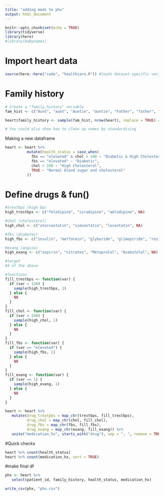 ```yaml
---
title: "adding meds to phx"
output: html_document
---
```


```r
knitr::opts_chunk$set(echo = TRUE)
library(tidyverse)
library(here)
#library(babynames)
```

# Import heart data
```r
source(here::here("code", "healthcare.R")) #loads dataset-specific variables
```

# Family history
```r
# Create a "family_history" variable
fam_hist <- c("Aunt", "aunt", "Auntie", "auntie", "Father", "father", "Uncle", "uncle", "Grandmother", "grandmother", "Grandfather", "grandfather", "Mother", "mother")

heart$family_history <- sample(fam_hist, nrow(heart), replace = TRUE) # exercise idea: use Stringr to identify patients whose grandPARENTS have heart disease

# You could also show how to clean up names by standardising
```

Making a new dataframe
```r
heart <- heart %>% 
          mutate(health_status = case_when(
            fbs == "elevated" & chol > 240 ~ "Diabetic & High Cholesterol",
            fbs == "elevated" ~ "Diabetic",
            chol > 240 ~ "High Cholesterol",
            TRUE ~ "Normal blood sugar and cholesterol"
          ))
```

# Define drugs & fun()
```r
#trestbps (high bp)
high_trestbps <- c("felodipine", "isradipine", "amlodipine", NA)

#chol (cholesterol)
high_chol <- c("atorvastatin", "simvastatin", "lovastatin", NA)

#fbs (diabetes)
high_fbs <- c("insulin", "metformin", "glyburide", "glimepiride", "rosiglitazone", NA)

#exang (angina)
high_exang <- c("aspirin", "nitrates", "Metoprolol", "Acebutolol", NA)

#target
#3 of the above

#functions
fill_trestbps <- function(var) {
  if (var > 120) {
    sample(high_trestbps, 1)
  } else {
    NA
  }
}
fill_chol <- function(var) {
  if (var > 240) {
    sample(high_chol, 1)
  } else {
    NA
  }
}
fill_fbs <- function(var) {
  if (var == "elevated") {
    sample(high_fbs, 1)
  } else {
    NA
  }
}
fill_exang <- function(var) {
  if (var == 1) {
    sample(high_exang, 1)
  } else {
    NA
  }
}

heart <- heart %>% 
   mutate(drug_trestpbs = map_chr(trestbps, fill_trestbps), 
          drug_chol = map_chr(chol, fill_chol), 
          drug_fbs = map_chr(fbs, fill_fbs), 
          drug_exang = map_chr(exang, fill_exang)) %>% 
   unite("medication_hx", starts_with("drug"), sep = ", ", remove = TRUE, na.rm = TRUE)
```

#Quick checks
```r
heart %>% count(health_status) 
heart %>% count(medication_hx, sort = TRUE)

```

#make final df
```r

phx <- heart %>% 
   select(patient_id, family_history, health_status, medication_hx)

write_csv(phx, "phx.csv")
```

